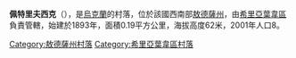 {{coord|47|16|41|N|30|9|18|E|scale:30000|display=title}}

'''佩特里夫西克'''（{{lang-uk|Жуковське}}），是[[烏克蘭|烏克蘭]]的村落，位於該國西南部[[敖德薩州|敖德薩州]]，由[[希里亞葉韋區|希里亞葉韋區]]負責管轄，始建於1893年，面積0.19平方公里，海拔高度62米，2001年人口8。

{{DEFAULTSORT:Жуковське}}
[[Category:敖德薩州村落|Category:敖德薩州村落]]
[[Category:希里亞葉韋區村落|Category:希里亞葉韋區村落]]


{{Odessa-geo-stub}}